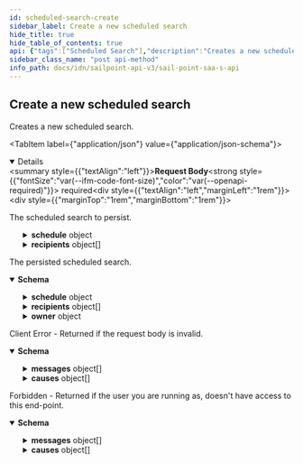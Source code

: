 ```yaml
---
id: scheduled-search-create
sidebar_label: Create a new scheduled search
hide_title: true
hide_table_of_contents: true
api: {"tags":["Scheduled Search"],"description":"Creates a new scheduled search.\n","operationId":"scheduledSearchCreate","requestBody":{"description":"The scheduled search to persist.","content":{"application/json":{"schema":{"allOf":[{"type":"object","properties":{"name":{"description":"The name of the scheduled search.\n","type":"string","example":"Daily disabled accounts"},"description":{"description":"The description of the scheduled search.\n","type":"string","example":"Daily disabled accounts"}}},{"type":"object","properties":{"savedSearchId":{"description":"The ID of the saved search that will be executed.\n","type":"string","example":"554f1511-f0a1-4744-ab14-599514d3e57c"},"created":{"description":"The date the scheduled search was initially created.\n","type":"string","nullable":true,"format":"date-time","example":"2018-06-25T20:22:28.104Z"},"modified":{"description":"The last date the scheduled search was modified.\n","type":"string","nullable":true,"format":"date-time","example":"2018-06-25T20:22:28.104Z"},"schedule":{"type":"object","description":"The schedule information.\n","properties":{"type":{"description":"Enum representing the currently supported schedule types.\n\nAdditional values may be added in the future without notice.\n","type":"string","enum":["DAILY","WEEKLY","MONTHLY","CALENDAR"],"example":"WEEKLY"},"months":{"description":"The months selected.","type":"object","nullable":true,"properties":{"type":{"description":"Enum representing the currently supported selector types.\n\nLIST - the *values* array contains one or more distinct values.\n\nRANGE - the *values* array contains two values: the start and end of the range, inclusive.\n\nAdditional values may be added in the future without notice.\n","type":"string","enum":["LIST","RANGE"],"example":"LIST"},"values":{"description":"The selected values.\n","type":"array","items":{"type":"string"},"example":["MON","WED"]},"interval":{"nullable":true,"description":"The selected interval for RANGE selectors.\n","type":"integer","format":"int32","example":3}},"required":["type","values"]},"days":{"description":"The days selected.\n","example":{"type":"LIST","values":["MON","WED","FRI"]},"type":"object","nullable":true,"properties":{"type":{"description":"Enum representing the currently supported selector types.\n\nLIST - the *values* array contains one or more distinct values.\n\nRANGE - the *values* array contains two values: the start and end of the range, inclusive.\n\nAdditional values may be added in the future without notice.\n","type":"string","enum":["LIST","RANGE"],"example":"LIST"},"values":{"description":"The selected values.\n","type":"array","items":{"type":"string"},"example":["MON","WED"]},"interval":{"nullable":true,"description":"The selected interval for RANGE selectors.\n","type":"integer","format":"int32","example":3}},"required":["type","values"]},"hours":{"description":"The hours selected.\n","example":{"type":"RANGE","values":["9","18"],"interval":3},"type":"object","nullable":true,"properties":{"type":{"description":"Enum representing the currently supported selector types.\n\nLIST - the *values* array contains one or more distinct values.\n\nRANGE - the *values* array contains two values: the start and end of the range, inclusive.\n\nAdditional values may be added in the future without notice.\n","type":"string","enum":["LIST","RANGE"],"example":"LIST"},"values":{"description":"The selected values.\n","type":"array","items":{"type":"string"},"example":["MON","WED"]},"interval":{"nullable":true,"description":"The selected interval for RANGE selectors.\n","type":"integer","format":"int32","example":3}},"required":["type","values"]},"expiration":{"description":"The schedule expiration date. Latest possible expiration date is '2038-01-19T03:14:07+0000'\n","type":"string","nullable":true,"format":"date-time","example":"2018-06-25T20:22:28.104Z"},"timeZoneId":{"description":"The ID of the time zone for the schedule.\n","type":"string","example":"GMT-06:00"}},"required":["type","hours"]},"recipients":{"description":"The email recipients.\n","type":"array","items":{"type":"object","properties":{"type":{"type":"string","enum":["ACCOUNT_CORRELATION_CONFIG","ACCESS_PROFILE","ACCESS_REQUEST_APPROVAL","ACCOUNT","APPLICATION","CAMPAIGN","CAMPAIGN_FILTER","CERTIFICATION","CLUSTER","CONNECTOR_SCHEMA","ENTITLEMENT","GOVERNANCE_GROUP","IDENTITY","IDENTITY_PROFILE","IDENTITY_REQUEST","LIFECYCLE_STATE","PASSWORD_POLICY","ROLE","RULE","SOD_POLICY","SOURCE","TAG_CATEGORY","TASK_RESULT","REPORT_RESULT","SOD_VIOLATION","ACCOUNT_ACTIVITY"],"description":"An enumeration of the types of DTOs supported within the IdentityNow infrastructure.","example":"IDENTITY"},"id":{"type":"string","example":"2c91808568c529c60168cca6f90c1313"}},"required":["type","id"]}},"enabled":{"description":"Indicates if the scheduled search is enabled.\n","type":"boolean","default":false},"emailEmptyResults":{"description":"Indicates if email generation should not be suppressed if search returns no results.\n","type":"boolean","default":false},"displayQueryDetails":{"description":"Indicates if the generated email should include the query and search results preview (which could include PII).\n","type":"boolean","default":false}},"required":["savedSearchId","schedule","recipients"]}]}}},"required":true},"responses":{"201":{"description":"The persisted scheduled search.","content":{"application/json":{"schema":{"type":"object","allOf":[{"type":"object","properties":{"name":{"description":"The name of the scheduled search.\n","type":"string","example":"Daily disabled accounts"},"description":{"description":"The description of the scheduled search.\n","type":"string","example":"Daily disabled accounts"}}},{"type":"object","properties":{"savedSearchId":{"description":"The ID of the saved search that will be executed.\n","type":"string","example":"554f1511-f0a1-4744-ab14-599514d3e57c"},"created":{"description":"The date the scheduled search was initially created.\n","type":"string","nullable":true,"format":"date-time","example":"2018-06-25T20:22:28.104Z"},"modified":{"description":"The last date the scheduled search was modified.\n","type":"string","nullable":true,"format":"date-time","example":"2018-06-25T20:22:28.104Z"},"schedule":{"type":"object","description":"The schedule information.\n","properties":{"type":{"description":"Enum representing the currently supported schedule types.\n\nAdditional values may be added in the future without notice.\n","type":"string","enum":["DAILY","WEEKLY","MONTHLY","CALENDAR"],"example":"WEEKLY"},"months":{"description":"The months selected.","type":"object","nullable":true,"properties":{"type":{"description":"Enum representing the currently supported selector types.\n\nLIST - the *values* array contains one or more distinct values.\n\nRANGE - the *values* array contains two values: the start and end of the range, inclusive.\n\nAdditional values may be added in the future without notice.\n","type":"string","enum":["LIST","RANGE"],"example":"LIST"},"values":{"description":"The selected values.\n","type":"array","items":{"type":"string"},"example":["MON","WED"]},"interval":{"nullable":true,"description":"The selected interval for RANGE selectors.\n","type":"integer","format":"int32","example":3}},"required":["type","values"]},"days":{"description":"The days selected.\n","example":{"type":"LIST","values":["MON","WED","FRI"]},"type":"object","nullable":true,"properties":{"type":{"description":"Enum representing the currently supported selector types.\n\nLIST - the *values* array contains one or more distinct values.\n\nRANGE - the *values* array contains two values: the start and end of the range, inclusive.\n\nAdditional values may be added in the future without notice.\n","type":"string","enum":["LIST","RANGE"],"example":"LIST"},"values":{"description":"The selected values.\n","type":"array","items":{"type":"string"},"example":["MON","WED"]},"interval":{"nullable":true,"description":"The selected interval for RANGE selectors.\n","type":"integer","format":"int32","example":3}},"required":["type","values"]},"hours":{"description":"The hours selected.\n","example":{"type":"RANGE","values":["9","18"],"interval":3},"type":"object","nullable":true,"properties":{"type":{"description":"Enum representing the currently supported selector types.\n\nLIST - the *values* array contains one or more distinct values.\n\nRANGE - the *values* array contains two values: the start and end of the range, inclusive.\n\nAdditional values may be added in the future without notice.\n","type":"string","enum":["LIST","RANGE"],"example":"LIST"},"values":{"description":"The selected values.\n","type":"array","items":{"type":"string"},"example":["MON","WED"]},"interval":{"nullable":true,"description":"The selected interval for RANGE selectors.\n","type":"integer","format":"int32","example":3}},"required":["type","values"]},"expiration":{"description":"The schedule expiration date. Latest possible expiration date is '2038-01-19T03:14:07+0000'\n","type":"string","nullable":true,"format":"date-time","example":"2018-06-25T20:22:28.104Z"},"timeZoneId":{"description":"The ID of the time zone for the schedule.\n","type":"string","example":"GMT-06:00"}},"required":["type","hours"]},"recipients":{"description":"The email recipients.\n","type":"array","items":{"type":"object","properties":{"type":{"type":"string","enum":["ACCOUNT_CORRELATION_CONFIG","ACCESS_PROFILE","ACCESS_REQUEST_APPROVAL","ACCOUNT","APPLICATION","CAMPAIGN","CAMPAIGN_FILTER","CERTIFICATION","CLUSTER","CONNECTOR_SCHEMA","ENTITLEMENT","GOVERNANCE_GROUP","IDENTITY","IDENTITY_PROFILE","IDENTITY_REQUEST","LIFECYCLE_STATE","PASSWORD_POLICY","ROLE","RULE","SOD_POLICY","SOURCE","TAG_CATEGORY","TASK_RESULT","REPORT_RESULT","SOD_VIOLATION","ACCOUNT_ACTIVITY"],"description":"An enumeration of the types of DTOs supported within the IdentityNow infrastructure.","example":"IDENTITY"},"id":{"type":"string","example":"2c91808568c529c60168cca6f90c1313"}},"required":["type","id"]}},"enabled":{"description":"Indicates if the scheduled search is enabled.\n","type":"boolean","default":false},"emailEmptyResults":{"description":"Indicates if email generation should not be suppressed if search returns no results.\n","type":"boolean","default":false},"displayQueryDetails":{"description":"Indicates if the generated email should include the query and search results preview (which could include PII).\n","type":"boolean","default":false}},"required":["savedSearchId","schedule","recipients"]},{"type":"object","properties":{"id":{"description":"The scheduled search ID.\n","type":"string","example":"0de46054-fe90-434a-b84e-c6b3359d0c64"},"owner":{"type":"object","properties":{"type":{"type":"string","enum":["ACCOUNT_CORRELATION_CONFIG","ACCESS_PROFILE","ACCESS_REQUEST_APPROVAL","ACCOUNT","APPLICATION","CAMPAIGN","CAMPAIGN_FILTER","CERTIFICATION","CLUSTER","CONNECTOR_SCHEMA","ENTITLEMENT","GOVERNANCE_GROUP","IDENTITY","IDENTITY_PROFILE","IDENTITY_REQUEST","LIFECYCLE_STATE","PASSWORD_POLICY","ROLE","RULE","SOD_POLICY","SOURCE","TAG_CATEGORY","TASK_RESULT","REPORT_RESULT","SOD_VIOLATION","ACCOUNT_ACTIVITY"],"description":"An enumeration of the types of DTOs supported within the IdentityNow infrastructure.","example":"IDENTITY"},"id":{"type":"string","example":"2c91808568c529c60168cca6f90c1313"}},"required":["type","id"],"description":"The owner of the scheduled search.\n"},"ownerId":{"description":"The ID of the scheduled search owner","type":"string","example":"2c9180867624cbd7017642d8c8c81f67"}}}]}}}},"400":{"description":"Client Error - Returned if the request body is invalid.","content":{"application/json":{"schema":{"type":"object","properties":{"detailCode":{"type":"string","description":"Fine-grained error code providing more detail of the error.","example":"400.1 Bad Request Content"},"trackingId":{"type":"string","description":"Unique tracking id for the error.","example":"e7eab60924f64aa284175b9fa3309599"},"messages":{"type":"array","description":"Generic localized reason for error","items":{"type":"object","properties":{"locale":{"type":"string","description":"The locale for the message text, a BCP 47 language tag.","example":"en-US"},"localeOrigin":{"type":"string","enum":["DEFAULT","REQUEST"],"description":"An indicator of how the locale was selected. *DEFAULT* means the locale is the system default. *REQUEST* means the locale was selected from the request context (i.e., best match based on the *Accept-Language* header). Additional values may be added in the future without notice.","example":"DEFAULT"},"text":{"type":"string","description":"Actual text of the error message in the indicated locale.","example":"The request was syntactically correct but its content is semantically invalid."}}}},"causes":{"type":"array","description":"Plain-text descriptive reasons to provide additional detail to the text provided in the messages field","items":{"type":"object","properties":{"locale":{"type":"string","description":"The locale for the message text, a BCP 47 language tag.","example":"en-US"},"localeOrigin":{"type":"string","enum":["DEFAULT","REQUEST"],"description":"An indicator of how the locale was selected. *DEFAULT* means the locale is the system default. *REQUEST* means the locale was selected from the request context (i.e., best match based on the *Accept-Language* header). Additional values may be added in the future without notice.","example":"DEFAULT"},"text":{"type":"string","description":"Actual text of the error message in the indicated locale.","example":"The request was syntactically correct but its content is semantically invalid."}}}}}}}}},"403":{"description":"Forbidden - Returned if the user you are running as, doesn't have access to this end-point.","content":{"application/json":{"schema":{"type":"object","properties":{"detailCode":{"type":"string","description":"Fine-grained error code providing more detail of the error.","example":"400.1 Bad Request Content"},"trackingId":{"type":"string","description":"Unique tracking id for the error.","example":"e7eab60924f64aa284175b9fa3309599"},"messages":{"type":"array","description":"Generic localized reason for error","items":{"type":"object","properties":{"locale":{"type":"string","description":"The locale for the message text, a BCP 47 language tag.","example":"en-US"},"localeOrigin":{"type":"string","enum":["DEFAULT","REQUEST"],"description":"An indicator of how the locale was selected. *DEFAULT* means the locale is the system default. *REQUEST* means the locale was selected from the request context (i.e., best match based on the *Accept-Language* header). Additional values may be added in the future without notice.","example":"DEFAULT"},"text":{"type":"string","description":"Actual text of the error message in the indicated locale.","example":"The request was syntactically correct but its content is semantically invalid."}}}},"causes":{"type":"array","description":"Plain-text descriptive reasons to provide additional detail to the text provided in the messages field","items":{"type":"object","properties":{"locale":{"type":"string","description":"The locale for the message text, a BCP 47 language tag.","example":"en-US"},"localeOrigin":{"type":"string","enum":["DEFAULT","REQUEST"],"description":"An indicator of how the locale was selected. *DEFAULT* means the locale is the system default. *REQUEST* means the locale was selected from the request context (i.e., best match based on the *Accept-Language* header). Additional values may be added in the future without notice.","example":"DEFAULT"},"text":{"type":"string","description":"Actual text of the error message in the indicated locale.","example":"The request was syntactically correct but its content is semantically invalid."}}}}}},"examples":{"403":{"summary":"An example of a 403 response object","value":{"detailCode":"403 Forbidden","trackingId":"b21b1f7ce4da4d639f2c62a57171b427","messages":[{"locale":"en-US","localeOrigin":"DEFAULT","text":"The server understood the request but refuses to authorize it."}]}}}}}}},"method":"post","path":"/scheduled-searches","servers":[{"url":"https://{tenant}.api.identitynow.com/v3","description":"This is the production API server.","variables":{"tenant":{"default":"sailpoint","description":"This is the name of your tenant, typically your company's name."}}}],"security":[{"oauth2":[]}],"securitySchemes":{"oauth2":{"type":"oauth2","description":"OAuth2 Bearer token (JWT). See [IdentityNow REST API Authentication](https://developer.sailpoint.com/docs/authentication.html) for more information.\n- Directions for generating a [personal access token](https://developer.sailpoint.com/docs/authentication.html#personal-access-tokens)\n- Directions using [client credentials flow](https://developer.sailpoint.com/docs/authentication.html#client-credentials-grant-flow)\n- Directions for using [authorization code flow](https://developer.sailpoint.com/docs/authentication.html#authorization-code-grant-flow)\n\nWhich authentication method should I choose?  See our [guide](https://developer.sailpoint.com/docs/authentication.html#which-oauth-2-0-grant-flow-should-i-use)\n\nLearn more about how to find your `tokenUrl` and `authorizationUrl` [in our docs](https://developer.sailpoint.com/docs/authentication.html#finding-your-tenant-s-oauth-details)\n","flows":{"clientCredentials":{"tokenUrl":"https://tenant.api.identitynow.com/oauth/token","scopes":{"sp:scopes:default":"default scope","sp:scopes:all":"access to all scopes"}},"authorizationCode":{"authorizationUrl":"https://tenant.identitynow.com/oauth/authorize","tokenUrl":"https://tenant.api.identitynow.com/oauth/token","scopes":{"sp:scopes:default":"default scope","sp:scopes:all":"access to all scopes"}}}}},"jsonRequestBodyExample":{"name":"Daily disabled accounts","description":"Daily disabled accounts","savedSearchId":"554f1511-f0a1-4744-ab14-599514d3e57c","created":"2018-06-25T20:22:28.104Z","modified":"2018-06-25T20:22:28.104Z","schedule":{"type":"WEEKLY","months":{"type":"LIST","values":["MON","WED"],"interval":3},"days":{"type":"LIST","values":["MON","WED","FRI"]},"hours":{"type":"RANGE","values":["9","18"],"interval":3},"expiration":"2018-06-25T20:22:28.104Z","timeZoneId":"GMT-06:00"},"recipients":[{"type":"IDENTITY","id":"2c91808568c529c60168cca6f90c1313"}],"enabled":false,"emailEmptyResults":false,"displayQueryDetails":false},"info":{"contact":{"email":"developers@sailpoint.com","name":"Developer Relations","url":"https://developer.sailpoint.com/discuss"},"description":"These are the public APIs for SailPoint's SaaS services. We encourage you to join the SailPoint Developer Community forum at https://developer.sailpoint.com/discuss to connect with other developers using our APIs.","title":"SailPoint - SaaS API","version":"3.0.0"},"postman":{"name":"Create a new scheduled search","description":{"content":"Creates a new scheduled search.\n","type":"text/plain"},"url":{"path":["scheduled-searches"],"host":["{{baseUrl}}"],"query":[],"variable":[]},"header":[{"key":"Content-Type","value":"application/json"},{"key":"Accept","value":"application/json"}],"method":"POST","body":{"mode":"raw","raw":"\"\"","options":{"raw":{"language":"json"}}}}}
sidebar_class_name: "post api-method"
info_path: docs/idn/sailpoint-api-v3/sail-point-saa-s-api
---
```



## Create a new scheduled search



Creates a new scheduled search.


<MimeTabs><TabItem label={"application/json"} value={"application/json-schema"}><details style={{}} data-collapsed={false} open={true}><summary style={{"textAlign":"left"}}><strong>Request Body</strong><strong style={{"fontSize":"var(--ifm-code-font-size)","color":"var(--openapi-required)"}}> required</strong></summary><div style={{"textAlign":"left","marginLeft":"1rem"}}><div style={{"marginTop":"1rem","marginBottom":"1rem"}}>

The scheduled search to persist.

</div></div><ul style={{"marginLeft":"1rem"}}><SchemaItem collapsible={false} name={"name"} required={false} schemaDescription={"The name of the scheduled search.\n"} schemaName={"string"} qualifierMessage={undefined} defaultValue={undefined}></SchemaItem><SchemaItem collapsible={false} name={"description"} required={false} schemaDescription={"The description of the scheduled search.\n"} schemaName={"string"} qualifierMessage={undefined} defaultValue={undefined}></SchemaItem><SchemaItem collapsible={false} name={"savedSearchId"} required={true} schemaDescription={"The ID of the saved search that will be executed.\n"} schemaName={"string"} qualifierMessage={undefined} defaultValue={undefined}></SchemaItem><SchemaItem collapsible={false} name={"created"} required={false} schemaDescription={"The date the scheduled search was initially created.\n"} schemaName={"date-time"} qualifierMessage={undefined} defaultValue={undefined}></SchemaItem><SchemaItem collapsible={false} name={"modified"} required={false} schemaDescription={"The last date the scheduled search was modified.\n"} schemaName={"date-time"} qualifierMessage={undefined} defaultValue={undefined}></SchemaItem><SchemaItem collapsible={true} className={"schemaItem"}><details style={{}}><summary style={{}}><strong>schedule</strong><span style={{"opacity":"0.6"}}> object</span></summary><div style={{"marginLeft":"1rem"}}><div style={{"marginTop":".5rem","marginBottom":".5rem"}}>

The schedule information.


</div><SchemaItem collapsible={false} name={"type"} required={true} schemaDescription={"Enum representing the currently supported schedule types.\n\nAdditional values may be added in the future without notice.\n"} schemaName={"string"} qualifierMessage={"**Possible values:** [`DAILY`, `WEEKLY`, `MONTHLY`, `CALENDAR`]"} defaultValue={undefined}></SchemaItem><SchemaItem collapsible={true} className={"schemaItem"}><details style={{}}><summary style={{}}><strong>months</strong><span style={{"opacity":"0.6"}}> object</span></summary><div style={{"marginLeft":"1rem"}}><div style={{"marginTop":".5rem","marginBottom":".5rem"}}>

The months selected.

</div><SchemaItem collapsible={false} name={"type"} required={true} schemaDescription={"Enum representing the currently supported selector types.\n\nLIST - the *values* array contains one or more distinct values.\n\nRANGE - the *values* array contains two values: the start and end of the range, inclusive.\n\nAdditional values may be added in the future without notice.\n"} schemaName={"string"} qualifierMessage={"**Possible values:** [`LIST`, `RANGE`]"} defaultValue={undefined}></SchemaItem><SchemaItem collapsible={false} name={"values"} required={true} schemaDescription={"The selected values.\n"} schemaName={"string[]"} qualifierMessage={undefined} defaultValue={undefined}></SchemaItem><SchemaItem collapsible={false} name={"interval"} required={false} schemaDescription={"The selected interval for RANGE selectors.\n"} schemaName={"int32"} qualifierMessage={undefined} defaultValue={undefined}></SchemaItem></div></details></SchemaItem><SchemaItem collapsible={true} className={"schemaItem"}><details style={{}}><summary style={{}}><strong>days</strong><span style={{"opacity":"0.6"}}> object</span></summary><div style={{"marginLeft":"1rem"}}><div style={{"marginTop":".5rem","marginBottom":".5rem"}}>

The days selected.


</div><SchemaItem collapsible={false} name={"type"} required={true} schemaDescription={"Enum representing the currently supported selector types.\n\nLIST - the *values* array contains one or more distinct values.\n\nRANGE - the *values* array contains two values: the start and end of the range, inclusive.\n\nAdditional values may be added in the future without notice.\n"} schemaName={"string"} qualifierMessage={"**Possible values:** [`LIST`, `RANGE`]"} defaultValue={undefined}></SchemaItem><SchemaItem collapsible={false} name={"values"} required={true} schemaDescription={"The selected values.\n"} schemaName={"string[]"} qualifierMessage={undefined} defaultValue={undefined}></SchemaItem><SchemaItem collapsible={false} name={"interval"} required={false} schemaDescription={"The selected interval for RANGE selectors.\n"} schemaName={"int32"} qualifierMessage={undefined} defaultValue={undefined}></SchemaItem></div></details></SchemaItem><SchemaItem collapsible={true} className={"schemaItem"}><details style={{}}><summary style={{}}><strong>hours</strong><span style={{"opacity":"0.6"}}> object</span></summary><div style={{"marginLeft":"1rem"}}><div style={{"marginTop":".5rem","marginBottom":".5rem"}}>

The hours selected.


</div><SchemaItem collapsible={false} name={"type"} required={true} schemaDescription={"Enum representing the currently supported selector types.\n\nLIST - the *values* array contains one or more distinct values.\n\nRANGE - the *values* array contains two values: the start and end of the range, inclusive.\n\nAdditional values may be added in the future without notice.\n"} schemaName={"string"} qualifierMessage={"**Possible values:** [`LIST`, `RANGE`]"} defaultValue={undefined}></SchemaItem><SchemaItem collapsible={false} name={"values"} required={true} schemaDescription={"The selected values.\n"} schemaName={"string[]"} qualifierMessage={undefined} defaultValue={undefined}></SchemaItem><SchemaItem collapsible={false} name={"interval"} required={false} schemaDescription={"The selected interval for RANGE selectors.\n"} schemaName={"int32"} qualifierMessage={undefined} defaultValue={undefined}></SchemaItem></div></details></SchemaItem><SchemaItem collapsible={false} name={"expiration"} required={false} schemaDescription={"The schedule expiration date. Latest possible expiration date is '2038-01-19T03:14:07+0000'\n"} schemaName={"date-time"} qualifierMessage={undefined} defaultValue={undefined}></SchemaItem><SchemaItem collapsible={false} name={"timeZoneId"} required={false} schemaDescription={"The ID of the time zone for the schedule.\n"} schemaName={"string"} qualifierMessage={undefined} defaultValue={undefined}></SchemaItem></div></details></SchemaItem><SchemaItem collapsible={true} className={"schemaItem"}><details style={{}}><summary style={{}}><strong>recipients</strong><span style={{"opacity":"0.6"}}> object[]</span></summary><div style={{"marginLeft":"1rem"}}><div style={{"marginTop":".5rem","marginBottom":".5rem"}}>

The email recipients.


</div><SchemaItem collapsible={false} name={"type"} required={true} schemaDescription={"An enumeration of the types of DTOs supported within the IdentityNow infrastructure."} schemaName={"string"} qualifierMessage={"**Possible values:** [`ACCOUNT_CORRELATION_CONFIG`, `ACCESS_PROFILE`, `ACCESS_REQUEST_APPROVAL`, `ACCOUNT`, `APPLICATION`, `CAMPAIGN`, `CAMPAIGN_FILTER`, `CERTIFICATION`, `CLUSTER`, `CONNECTOR_SCHEMA`, `ENTITLEMENT`, `GOVERNANCE_GROUP`, `IDENTITY`, `IDENTITY_PROFILE`, `IDENTITY_REQUEST`, `LIFECYCLE_STATE`, `PASSWORD_POLICY`, `ROLE`, `RULE`, `SOD_POLICY`, `SOURCE`, `TAG_CATEGORY`, `TASK_RESULT`, `REPORT_RESULT`, `SOD_VIOLATION`, `ACCOUNT_ACTIVITY`]"} defaultValue={undefined}></SchemaItem><SchemaItem collapsible={false} name={"id"} required={true} schemaDescription={undefined} schemaName={"string"} qualifierMessage={undefined} defaultValue={undefined}></SchemaItem></div></details></SchemaItem><SchemaItem collapsible={false} name={"enabled"} required={false} schemaDescription={"Indicates if the scheduled search is enabled.\n"} schemaName={"boolean"} qualifierMessage={undefined} defaultValue={false}></SchemaItem><SchemaItem collapsible={false} name={"emailEmptyResults"} required={false} schemaDescription={"Indicates if email generation should not be suppressed if search returns no results.\n"} schemaName={"boolean"} qualifierMessage={undefined} defaultValue={false}></SchemaItem><SchemaItem collapsible={false} name={"displayQueryDetails"} required={false} schemaDescription={"Indicates if the generated email should include the query and search results preview (which could include PII).\n"} schemaName={"boolean"} qualifierMessage={undefined} defaultValue={false}></SchemaItem></ul></details></TabItem></MimeTabs><div><ApiTabs><TabItem label={"201"} value={"201"}><div>

The persisted scheduled search.

</div><div><MimeTabs groupId={"mime-type"}><TabItem label={"application/json"} value={"application/json"}><SchemaTabs groupId={"schema-tabs"}><TabItem label={"Schema"} value={"Schema"}><details style={{}} data-collapsed={false} open={true}><summary style={{"textAlign":"left"}}><strong>Schema</strong></summary><div style={{"textAlign":"left","marginLeft":"1rem"}}></div><ul style={{"marginLeft":"1rem"}}><SchemaItem collapsible={false} name={"name"} required={false} schemaDescription={"The name of the scheduled search.\n"} schemaName={"string"} qualifierMessage={undefined} defaultValue={undefined}></SchemaItem><SchemaItem collapsible={false} name={"description"} required={false} schemaDescription={"The description of the scheduled search.\n"} schemaName={"string"} qualifierMessage={undefined} defaultValue={undefined}></SchemaItem><SchemaItem collapsible={false} name={"savedSearchId"} required={false} schemaDescription={"The ID of the saved search that will be executed.\n"} schemaName={"string"} qualifierMessage={undefined} defaultValue={undefined}></SchemaItem><SchemaItem collapsible={false} name={"created"} required={false} schemaDescription={"The date the scheduled search was initially created.\n"} schemaName={"date-time"} qualifierMessage={undefined} defaultValue={undefined}></SchemaItem><SchemaItem collapsible={false} name={"modified"} required={false} schemaDescription={"The last date the scheduled search was modified.\n"} schemaName={"date-time"} qualifierMessage={undefined} defaultValue={undefined}></SchemaItem><SchemaItem collapsible={true} className={"schemaItem"}><details style={{}}><summary style={{}}><strong>schedule</strong><span style={{"opacity":"0.6"}}> object</span></summary><div style={{"marginLeft":"1rem"}}><div style={{"marginTop":".5rem","marginBottom":".5rem"}}>

The schedule information.


</div><SchemaItem collapsible={false} name={"type"} required={false} schemaDescription={"Enum representing the currently supported schedule types.\n\nAdditional values may be added in the future without notice.\n"} schemaName={"string"} qualifierMessage={"**Possible values:** [`DAILY`, `WEEKLY`, `MONTHLY`, `CALENDAR`]"} defaultValue={undefined}></SchemaItem><SchemaItem collapsible={true} className={"schemaItem"}><details style={{}}><summary style={{}}><strong>months</strong><span style={{"opacity":"0.6"}}> object</span></summary><div style={{"marginLeft":"1rem"}}><div style={{"marginTop":".5rem","marginBottom":".5rem"}}>

The months selected.

</div><SchemaItem collapsible={false} name={"type"} required={false} schemaDescription={"Enum representing the currently supported selector types.\n\nLIST - the *values* array contains one or more distinct values.\n\nRANGE - the *values* array contains two values: the start and end of the range, inclusive.\n\nAdditional values may be added in the future without notice.\n"} schemaName={"string"} qualifierMessage={"**Possible values:** [`LIST`, `RANGE`]"} defaultValue={undefined}></SchemaItem><SchemaItem collapsible={false} name={"values"} required={false} schemaDescription={"The selected values.\n"} schemaName={"string[]"} qualifierMessage={undefined} defaultValue={undefined}></SchemaItem><SchemaItem collapsible={false} name={"interval"} required={false} schemaDescription={"The selected interval for RANGE selectors.\n"} schemaName={"int32"} qualifierMessage={undefined} defaultValue={undefined}></SchemaItem></div></details></SchemaItem><SchemaItem collapsible={true} className={"schemaItem"}><details style={{}}><summary style={{}}><strong>days</strong><span style={{"opacity":"0.6"}}> object</span></summary><div style={{"marginLeft":"1rem"}}><div style={{"marginTop":".5rem","marginBottom":".5rem"}}>

The days selected.


</div><SchemaItem collapsible={false} name={"type"} required={false} schemaDescription={"Enum representing the currently supported selector types.\n\nLIST - the *values* array contains one or more distinct values.\n\nRANGE - the *values* array contains two values: the start and end of the range, inclusive.\n\nAdditional values may be added in the future without notice.\n"} schemaName={"string"} qualifierMessage={"**Possible values:** [`LIST`, `RANGE`]"} defaultValue={undefined}></SchemaItem><SchemaItem collapsible={false} name={"values"} required={false} schemaDescription={"The selected values.\n"} schemaName={"string[]"} qualifierMessage={undefined} defaultValue={undefined}></SchemaItem><SchemaItem collapsible={false} name={"interval"} required={false} schemaDescription={"The selected interval for RANGE selectors.\n"} schemaName={"int32"} qualifierMessage={undefined} defaultValue={undefined}></SchemaItem></div></details></SchemaItem><SchemaItem collapsible={true} className={"schemaItem"}><details style={{}}><summary style={{}}><strong>hours</strong><span style={{"opacity":"0.6"}}> object</span></summary><div style={{"marginLeft":"1rem"}}><div style={{"marginTop":".5rem","marginBottom":".5rem"}}>

The hours selected.


</div><SchemaItem collapsible={false} name={"type"} required={false} schemaDescription={"Enum representing the currently supported selector types.\n\nLIST - the *values* array contains one or more distinct values.\n\nRANGE - the *values* array contains two values: the start and end of the range, inclusive.\n\nAdditional values may be added in the future without notice.\n"} schemaName={"string"} qualifierMessage={"**Possible values:** [`LIST`, `RANGE`]"} defaultValue={undefined}></SchemaItem><SchemaItem collapsible={false} name={"values"} required={false} schemaDescription={"The selected values.\n"} schemaName={"string[]"} qualifierMessage={undefined} defaultValue={undefined}></SchemaItem><SchemaItem collapsible={false} name={"interval"} required={false} schemaDescription={"The selected interval for RANGE selectors.\n"} schemaName={"int32"} qualifierMessage={undefined} defaultValue={undefined}></SchemaItem></div></details></SchemaItem><SchemaItem collapsible={false} name={"expiration"} required={false} schemaDescription={"The schedule expiration date. Latest possible expiration date is '2038-01-19T03:14:07+0000'\n"} schemaName={"date-time"} qualifierMessage={undefined} defaultValue={undefined}></SchemaItem><SchemaItem collapsible={false} name={"timeZoneId"} required={false} schemaDescription={"The ID of the time zone for the schedule.\n"} schemaName={"string"} qualifierMessage={undefined} defaultValue={undefined}></SchemaItem></div></details></SchemaItem><SchemaItem collapsible={true} className={"schemaItem"}><details style={{}}><summary style={{}}><strong>recipients</strong><span style={{"opacity":"0.6"}}> object[]</span></summary><div style={{"marginLeft":"1rem"}}><div style={{"marginTop":".5rem","marginBottom":".5rem"}}>

The email recipients.


</div><SchemaItem collapsible={false} name={"type"} required={false} schemaDescription={"An enumeration of the types of DTOs supported within the IdentityNow infrastructure."} schemaName={"string"} qualifierMessage={"**Possible values:** [`ACCOUNT_CORRELATION_CONFIG`, `ACCESS_PROFILE`, `ACCESS_REQUEST_APPROVAL`, `ACCOUNT`, `APPLICATION`, `CAMPAIGN`, `CAMPAIGN_FILTER`, `CERTIFICATION`, `CLUSTER`, `CONNECTOR_SCHEMA`, `ENTITLEMENT`, `GOVERNANCE_GROUP`, `IDENTITY`, `IDENTITY_PROFILE`, `IDENTITY_REQUEST`, `LIFECYCLE_STATE`, `PASSWORD_POLICY`, `ROLE`, `RULE`, `SOD_POLICY`, `SOURCE`, `TAG_CATEGORY`, `TASK_RESULT`, `REPORT_RESULT`, `SOD_VIOLATION`, `ACCOUNT_ACTIVITY`]"} defaultValue={undefined}></SchemaItem><SchemaItem collapsible={false} name={"id"} required={false} schemaDescription={undefined} schemaName={"string"} qualifierMessage={undefined} defaultValue={undefined}></SchemaItem></div></details></SchemaItem><SchemaItem collapsible={false} name={"enabled"} required={false} schemaDescription={"Indicates if the scheduled search is enabled.\n"} schemaName={"boolean"} qualifierMessage={undefined} defaultValue={false}></SchemaItem><SchemaItem collapsible={false} name={"emailEmptyResults"} required={false} schemaDescription={"Indicates if email generation should not be suppressed if search returns no results.\n"} schemaName={"boolean"} qualifierMessage={undefined} defaultValue={false}></SchemaItem><SchemaItem collapsible={false} name={"displayQueryDetails"} required={false} schemaDescription={"Indicates if the generated email should include the query and search results preview (which could include PII).\n"} schemaName={"boolean"} qualifierMessage={undefined} defaultValue={false}></SchemaItem><SchemaItem collapsible={false} name={"id"} required={false} schemaDescription={"The scheduled search ID.\n"} schemaName={"string"} qualifierMessage={undefined} defaultValue={undefined}></SchemaItem><SchemaItem collapsible={true} className={"schemaItem"}><details style={{}}><summary style={{}}><strong>owner</strong><span style={{"opacity":"0.6"}}> object</span></summary><div style={{"marginLeft":"1rem"}}><div style={{"marginTop":".5rem","marginBottom":".5rem"}}>

The owner of the scheduled search.


</div><SchemaItem collapsible={false} name={"type"} required={false} schemaDescription={"An enumeration of the types of DTOs supported within the IdentityNow infrastructure."} schemaName={"string"} qualifierMessage={"**Possible values:** [`ACCOUNT_CORRELATION_CONFIG`, `ACCESS_PROFILE`, `ACCESS_REQUEST_APPROVAL`, `ACCOUNT`, `APPLICATION`, `CAMPAIGN`, `CAMPAIGN_FILTER`, `CERTIFICATION`, `CLUSTER`, `CONNECTOR_SCHEMA`, `ENTITLEMENT`, `GOVERNANCE_GROUP`, `IDENTITY`, `IDENTITY_PROFILE`, `IDENTITY_REQUEST`, `LIFECYCLE_STATE`, `PASSWORD_POLICY`, `ROLE`, `RULE`, `SOD_POLICY`, `SOURCE`, `TAG_CATEGORY`, `TASK_RESULT`, `REPORT_RESULT`, `SOD_VIOLATION`, `ACCOUNT_ACTIVITY`]"} defaultValue={undefined}></SchemaItem><SchemaItem collapsible={false} name={"id"} required={false} schemaDescription={undefined} schemaName={"string"} qualifierMessage={undefined} defaultValue={undefined}></SchemaItem></div></details></SchemaItem><SchemaItem collapsible={false} name={"ownerId"} required={false} schemaDescription={"The ID of the scheduled search owner"} schemaName={"string"} qualifierMessage={undefined} defaultValue={undefined}></SchemaItem></ul></details></TabItem></SchemaTabs></TabItem></MimeTabs></div></TabItem><TabItem label={"400"} value={"400"}><div>

Client Error - Returned if the request body is invalid.

</div><div><MimeTabs groupId={"mime-type"}><TabItem label={"application/json"} value={"application/json"}><SchemaTabs groupId={"schema-tabs"}><TabItem label={"Schema"} value={"Schema"}><details style={{}} data-collapsed={false} open={true}><summary style={{"textAlign":"left"}}><strong>Schema</strong></summary><div style={{"textAlign":"left","marginLeft":"1rem"}}></div><ul style={{"marginLeft":"1rem"}}><SchemaItem collapsible={false} name={"detailCode"} required={false} schemaDescription={"Fine-grained error code providing more detail of the error."} schemaName={"string"} qualifierMessage={undefined} defaultValue={undefined}></SchemaItem><SchemaItem collapsible={false} name={"trackingId"} required={false} schemaDescription={"Unique tracking id for the error."} schemaName={"string"} qualifierMessage={undefined} defaultValue={undefined}></SchemaItem><SchemaItem collapsible={true} className={"schemaItem"}><details style={{}}><summary style={{}}><strong>messages</strong><span style={{"opacity":"0.6"}}> object[]</span></summary><div style={{"marginLeft":"1rem"}}><div style={{"marginTop":".5rem","marginBottom":".5rem"}}>

Generic localized reason for error

</div><SchemaItem collapsible={false} name={"locale"} required={false} schemaDescription={"The locale for the message text, a BCP 47 language tag."} schemaName={"string"} qualifierMessage={undefined} defaultValue={undefined}></SchemaItem><SchemaItem collapsible={false} name={"localeOrigin"} required={false} schemaDescription={"An indicator of how the locale was selected. *DEFAULT* means the locale is the system default. *REQUEST* means the locale was selected from the request context (i.e., best match based on the *Accept-Language* header). Additional values may be added in the future without notice."} schemaName={"string"} qualifierMessage={"**Possible values:** [`DEFAULT`, `REQUEST`]"} defaultValue={undefined}></SchemaItem><SchemaItem collapsible={false} name={"text"} required={false} schemaDescription={"Actual text of the error message in the indicated locale."} schemaName={"string"} qualifierMessage={undefined} defaultValue={undefined}></SchemaItem></div></details></SchemaItem><SchemaItem collapsible={true} className={"schemaItem"}><details style={{}}><summary style={{}}><strong>causes</strong><span style={{"opacity":"0.6"}}> object[]</span></summary><div style={{"marginLeft":"1rem"}}><div style={{"marginTop":".5rem","marginBottom":".5rem"}}>

Plain-text descriptive reasons to provide additional detail to the text provided in the messages field

</div><SchemaItem collapsible={false} name={"locale"} required={false} schemaDescription={"The locale for the message text, a BCP 47 language tag."} schemaName={"string"} qualifierMessage={undefined} defaultValue={undefined}></SchemaItem><SchemaItem collapsible={false} name={"localeOrigin"} required={false} schemaDescription={"An indicator of how the locale was selected. *DEFAULT* means the locale is the system default. *REQUEST* means the locale was selected from the request context (i.e., best match based on the *Accept-Language* header). Additional values may be added in the future without notice."} schemaName={"string"} qualifierMessage={"**Possible values:** [`DEFAULT`, `REQUEST`]"} defaultValue={undefined}></SchemaItem><SchemaItem collapsible={false} name={"text"} required={false} schemaDescription={"Actual text of the error message in the indicated locale."} schemaName={"string"} qualifierMessage={undefined} defaultValue={undefined}></SchemaItem></div></details></SchemaItem></ul></details></TabItem></SchemaTabs></TabItem></MimeTabs></div></TabItem><TabItem label={"403"} value={"403"}><div>

Forbidden - Returned if the user you are running as, doesn't have access to this end-point.

</div><div><MimeTabs groupId={"mime-type"}><TabItem label={"application/json"} value={"application/json"}><SchemaTabs groupId={"schema-tabs"}><TabItem label={"Schema"} value={"Schema"}><details style={{}} data-collapsed={false} open={true}><summary style={{"textAlign":"left"}}><strong>Schema</strong></summary><div style={{"textAlign":"left","marginLeft":"1rem"}}></div><ul style={{"marginLeft":"1rem"}}><SchemaItem collapsible={false} name={"detailCode"} required={false} schemaDescription={"Fine-grained error code providing more detail of the error."} schemaName={"string"} qualifierMessage={undefined} defaultValue={undefined}></SchemaItem><SchemaItem collapsible={false} name={"trackingId"} required={false} schemaDescription={"Unique tracking id for the error."} schemaName={"string"} qualifierMessage={undefined} defaultValue={undefined}></SchemaItem><SchemaItem collapsible={true} className={"schemaItem"}><details style={{}}><summary style={{}}><strong>messages</strong><span style={{"opacity":"0.6"}}> object[]</span></summary><div style={{"marginLeft":"1rem"}}><div style={{"marginTop":".5rem","marginBottom":".5rem"}}>

Generic localized reason for error

</div><SchemaItem collapsible={false} name={"locale"} required={false} schemaDescription={"The locale for the message text, a BCP 47 language tag."} schemaName={"string"} qualifierMessage={undefined} defaultValue={undefined}></SchemaItem><SchemaItem collapsible={false} name={"localeOrigin"} required={false} schemaDescription={"An indicator of how the locale was selected. *DEFAULT* means the locale is the system default. *REQUEST* means the locale was selected from the request context (i.e., best match based on the *Accept-Language* header). Additional values may be added in the future without notice."} schemaName={"string"} qualifierMessage={"**Possible values:** [`DEFAULT`, `REQUEST`]"} defaultValue={undefined}></SchemaItem><SchemaItem collapsible={false} name={"text"} required={false} schemaDescription={"Actual text of the error message in the indicated locale."} schemaName={"string"} qualifierMessage={undefined} defaultValue={undefined}></SchemaItem></div></details></SchemaItem><SchemaItem collapsible={true} className={"schemaItem"}><details style={{}}><summary style={{}}><strong>causes</strong><span style={{"opacity":"0.6"}}> object[]</span></summary><div style={{"marginLeft":"1rem"}}><div style={{"marginTop":".5rem","marginBottom":".5rem"}}>

Plain-text descriptive reasons to provide additional detail to the text provided in the messages field

</div><SchemaItem collapsible={false} name={"locale"} required={false} schemaDescription={"The locale for the message text, a BCP 47 language tag."} schemaName={"string"} qualifierMessage={undefined} defaultValue={undefined}></SchemaItem><SchemaItem collapsible={false} name={"localeOrigin"} required={false} schemaDescription={"An indicator of how the locale was selected. *DEFAULT* means the locale is the system default. *REQUEST* means the locale was selected from the request context (i.e., best match based on the *Accept-Language* header). Additional values may be added in the future without notice."} schemaName={"string"} qualifierMessage={"**Possible values:** [`DEFAULT`, `REQUEST`]"} defaultValue={undefined}></SchemaItem><SchemaItem collapsible={false} name={"text"} required={false} schemaDescription={"Actual text of the error message in the indicated locale."} schemaName={"string"} qualifierMessage={undefined} defaultValue={undefined}></SchemaItem></div></details></SchemaItem></ul></details></TabItem><TabItem label={"403"} value={"403"}><ResponseSamples responseExample={"{\n  \"detailCode\": \"403 Forbidden\",\n  \"trackingId\": \"b21b1f7ce4da4d639f2c62a57171b427\",\n  \"messages\": [\n    {\n      \"locale\": \"en-US\",\n      \"localeOrigin\": \"DEFAULT\",\n      \"text\": \"The server understood the request but refuses to authorize it.\"\n    }\n  ]\n}"}></ResponseSamples></TabItem></SchemaTabs></TabItem></MimeTabs></div></TabItem></ApiTabs></div>
      